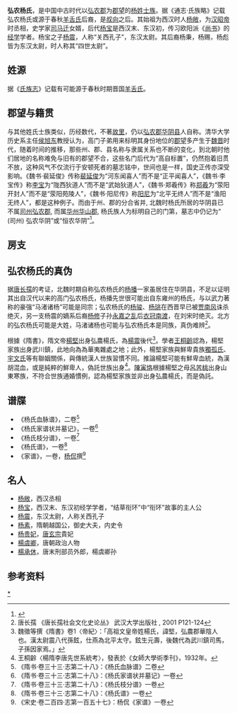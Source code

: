 '''弘农杨氏'''，是中国中古时代以[[弘农郡|弘农郡]]为[[郡望|郡望]]的[[杨姓|杨姓]][[士族_(中国)|士族]]。据《通志·氏族略》记载弘农杨氏或源于春秋[[羊舌氏|羊舌氏]]后裔，是[[叔向|叔向]]之后。其始祖为西汉时人[[杨敞|杨敞]]，为[[汉昭帝|汉昭帝]]时丞相，史学家[[司马迁|司马迁]]女婿，后代[[杨宝|杨宝]]是西汉末、东汉初，传习欧阳派《[[尚书_(书)|尚书]]》的[[经学|经学]]学者。杨宝之子[[杨震|杨震]]，人称“关西孔子”，东汉太尉。其后裔杨秉，杨赐，杨彪皆为东汉太尉，时人称其“四世太尉”。

==姓源==
据《[[氏族志|氏族志]]》记载有可能源于春秋时期晋国[[羊舌氏|羊舌氏]]。

==郡望与籍贯==

与其他姓氏士族类似，历经数代，不著[[故里|故里]]，仍以[[弘农郡|弘农郡]][[华阴县|华阴县]]人自称。清华大学历史系主任[[侯旭东|侯旭东]]教授认为，高门子弟用来标明其身份地位的[[郡望|郡望]]多产生于[[魏晋|魏晋]]时代，随着时间的推移，那些州、郡、县名称与隶属关系也不断的变化，到北朝时他们居地的名称难免与旧有的郡望不合，这些名门后代为“高自标置”，仍然抱着旧贯不放，这种风气不仅流行于安顿死者的墓志铭中，世间也是一样，国史正传亦深受影响。《魏书·裴延俊》传称[[裴延俊|裴延俊]]为“河东闻喜人”而不是“正平闻喜人”，《魏书·李宝传》称[[李宝_(敦煌公)|李宝]]为“陇西狄道人”而不是“武始狄道人”，《魏书·郑羲传》称[[郑羲|郑羲]]为“荥阳开封人”而不是“荥阳苑陵人”，《魏书·阳尼传》称[[阳尼|阳尼]]为“北平无终人”而不是“渔阳无终人”，都是这种例子。而由于州、郡的分合省并, 北魏时杨氏所居的华阴县已不属[[司州|司州]][[弘农郡|弘农郡]], 而属[[华州_(太和)|华州]][[华山郡_(北魏)|华山郡]], 杨氏族人为标明自己的门第，墓志中仍记为“ (司州) 弘农华阴”或“恒农华阴”<ref>{{Cite book | author = 侯旭东 | title = 《北朝村民的生活世界 朝廷、州县与村里》| location =北京市 | publisher =商务印书馆  | date= :2005.11  | pages =137-139 |ISBN =7-100-04493-6| accessdate = 2017-06-04 | url = | language= zh-hans| quote = }}</ref>。

==房支==

==弘农杨氏的真伪==
据[[唐长孺|唐长孺]]的考证，北魏时期自称弘农杨氏的[[杨播|杨播]]一家虽居住在华阴县，不足以证明其出自汉代以来的高门弘农杨氏，杨播先世很可能出自东雍州的杨氏，与以武力著称的豪强“马渚诸杨”可能是同宗；弘农杨氏的[[杨骏|杨骏]]、[[杨珧|杨珧]]在西晋早已被[[贾南风|贾南风]]诛杀绝灭，另一支杨震的嫡系后裔[[杨修|杨修]]子孙[[永嘉之乱|永嘉之乱]]后[[衣冠南渡|衣冠南渡]]，在刘宋时绝灭。北方的弘农杨氏可能是大姓，马渚诸杨也可能与弘农杨氏本是同族，真伪难辨<ref>唐长孺 《唐长孺社会文化史论丛》 武汉大学出版社 , 2001 P121-124</ref>。

根據《隋書》，隋文帝[[楊堅|楊堅]]出身弘農楊氏，為[[楊震|楊震]]後代<ref>魏徵等撰《隋書》卷1〈帝紀〉：「高祖文皇帝姓楊氏，諱堅，弘農郡華陰人也。漢太尉震八代孫鉉，仕燕為北平太守。鉉生元壽，後魏代為武川鎮司馬，子孫因家焉。」</ref>。學者[[王桐齡|王桐齡]]認為，楊堅家族出身武川鎮，此地向為為華夷雜處之地；此外，楊堅家族與鮮卑貴族[[獨孤氏|獨孤氏]]、[[宇文氏|宇文氏]]等有聯姻關係，與傳統漢人世族習慣不同。推論楊堅可能有鮮卑血統，為漢胡混血，或是純粹的鮮卑人，偽託世族出身<ref>王桐齡〈楊隋李唐先世系統考〉，發表於《女師大學術季刊》，1932年。</ref>。[[陳寅恪|陳寅恪]]根據楊堅之母[[呂苦桃|呂苦桃]]出身山東寒族，不符合世族通婚慣例，認為楊堅家族並非出身弘農楊氏，而是偽託。

==谱牒==
*《杨氏血脉谱》，二卷<ref>《隋书·卷三十三·志第二十八》：《杨氏血脉谱》二卷</ref>
*《杨氏家谱状并墓记》，一卷<ref>《隋书·卷三十三·志第二十八》：《杨氏家谱状并墓记》一卷</ref>
*《杨氏枝分谱》，一卷<ref>《隋书·卷三十三·志第二十八》：《杨氏枝分谱》一卷</ref>
*《杨氏谱》，一卷<ref>《隋书·卷三十三·志第二十八》：《杨氏谱》一卷</ref>
*《家谱》，一卷，[[杨侃|杨侃]]撰<ref>《宋史·卷二百四·志第一百五十七》：杨侃《家谱》一卷</ref>

==名人==
* [[杨敞|杨敞]]，西汉丞相
* [[杨宝|杨宝]]，西汉末、东汉初经学学者，“结草衔环”中“衔环”故事的主人公
* [[杨震|杨震]]，东汉太尉，人称关西孔子
* [[杨素|杨素]]，隋朝越国公，御史大夫，内史令
* [[杨贵妃|杨贵妃]]，[[唐玄宗|唐玄宗]]貴妃
* [[楊虞卿|楊虞卿]]，唐朝政治人物
* [[楊承休|楊承休]]，唐末刑部员外郎，楊虞卿孙

==参考资料==
{{reflist|2}}

[[Category:弘农杨氏|*]]